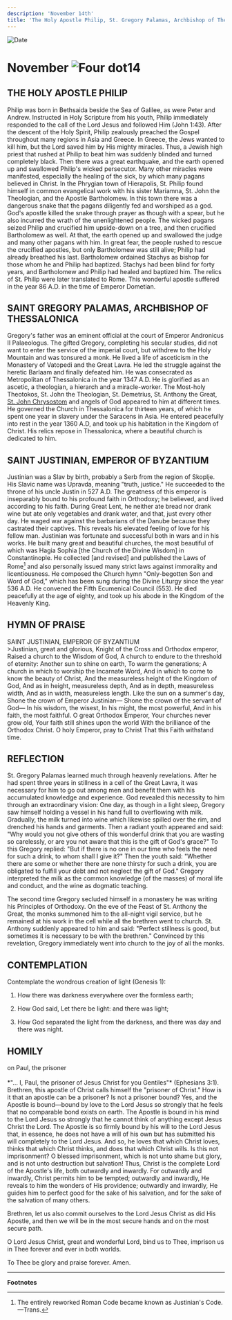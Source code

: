 ```yaml
---
description: 'November 14th'
title: 'The Holy Apostle Philip, St. Gregory Palamas, Archbishop of Thessalonica, St. Justinian, Emporer of Byzantium'
---
```


<RunningHead />
<Image src="/title-imprint.png" height={68} width={50} alt="Date" className="title-imprint"/>

# <div id="date">November <Image className="four-dot" src="/four-dot.png" height={15} width={15} alt="Four dot" />14</div>

## THE HOLY APOSTLE PHILIP

Philip was born in Bethsaida beside the Sea of Galilee, as were Peter and Andrew. Instructed in Holy Scripture from his youth, Philip immediately responded to the call of the Lord Jesus and followed Him (John 1:43). After the descent of the Holy Spirit, Philip zealously preached the Gospel throughout many regions in Asia and Greece. In Greece, the Jews wanted to kill him, but the Lord saved him by His mighty miracles. Thus, a Jewish high priest that rushed at Philip to beat him was suddenly blinded and turned completely black. Then there was a great earthquake, and the earth opened up and swallowed Philip's wicked persecutor. Many other miracles were manifested, especially the healing of the sick, by which many pagans believed in Christ. In the Phrygian town of Hierapolis, St. Philip found himself in common evangelical work with his sister Mariamna, St. John the Theologian, and the Apostle Bartholomew. In this town there was a dangerous snake that the pagans diligently fed and worshiped as a god. God's apostle killed the snake through prayer as though with a spear, but he also incurred the wrath of the unenlightened people. The wicked pagans seized Philip and crucified him upside-down on a tree, and then crucified Bartholomew as well. At that, the earth opened up and swallowed the judge and many other pagans with him. In great fear, the people rushed to rescue the crucified apostles, but only Bartholomew was still alive; Philip had already breathed his last. Bartholomew ordained Stachys as bishop for those whom he and Philip had baptized. Stachys had been blind for forty years, and Bartholomew and Philip had healed and baptized him. The relics of St. Philip were later translated to Rome. This wonderful apostle suffered in the year 86 A.D. in the time of Emperor Dometian.

## SAINT GREGORY PALAMAS, ARCHBISHOP OF THESSALONICA

Gregory's father was an eminent official at the court of Emperor Andronicus II Palaeologus. The gifted Gregory, completing his secular studies, did not want to enter the service of the imperial court, but withdrew to the Holy Mountain and was tonsured a monk. He lived a life of asceticism in the Monastery of Vatopedi and the Great Lavra. He led the struggle against the heretic Barlaam and finally defeated him. He was consecrated as Metropolitan of Thessalonica in the year 1347 A.D. He is glorified as an ascetic, a theologian, a hierarch and a miracle-worker. The Most-holy Theotokos, St. John the Theologian, St. Demetrius, St. Anthony the Great, [St. John Chrysostom](/november/13th) and angels of God appeared to him at different times. He governed the Church in Thessalonica for thirteen years, of which he spent one year in slavery under the Saracens in Asia. He entered peacefully into rest in the year 1360 A.D, and took up his habitation in the Kingdom of Christ. His relics repose in Thessalonica, where a beautiful church is dedicated to him. 

## SAINT JUSTINIAN, EMPEROR OF BYZANTIUM

Justinian was a Slav by birth, probably a Serb from the region of Skoplje. His Slavic name was Upravda, meaning "truth, justice." He succeeded to the throne of his uncle Justin in 527 A.D. The greatness of this emperor is inseparably bound to his profound faith in Orthodoxy; he believed, and lived according to his faith. During Great Lent, he neither ate bread nor drank wine but ate only vegetables and drank water, and that, just every other day. He waged war against the barbarians of the Danube because they castrated their captives. This reveals his elevated feeling of love for his fellow man. Justinian was fortunate and successful both in wars and in his works. He built many great and beautiful churches, the most beautiful of which was Hagia Sophia [the Church of the Divine Wisdom] in Constantinople. He collected [and revised] and published the Laws of Rome[^1] and also personally issued many strict laws against immorality and licentiousness. He composed the Church hymn "Only-begotten Son and Word of God," which has been sung during the Divine Liturgy since the year 536 A.D. He convened the Fifth Ecumenical Council (553). He died peacefully at the age of eighty, and took up his abode in the Kingdom of the Heavenly King.


## HYMN OF PRAISE
<div style={{textAlign:'center', color:'crimson', fontWeight:'bold'}}>
SAINT JUSTINIAN, EMPEROR OF BYZANTIUM
</div>
>Justinian, great and glorious,  
Knight of the Cross and Orthodox emperor,  
Raised a church to the Wisdom of God,  
A church to endure to the threshold of eternity:  
Another sun to shine on earth,  
To warm the generations;  
A church in which to worship the Incarnate Word,  
And in which to come to know the beauty of Christ,  
And the measureless height of the Kingdom of God,  
And as in height, measureless depth,  
And as in depth, measureless width,  
And as in width, measureless length.  
Like the sun on a summer's day,  
Shone the crown of Emperor Justinian—  
Shone the crown of the servant of God—  
In his wisdom, the wisest,  
In his might, the most powerful,  
And in his faith, the most faithful.  
O great Orthodox Emperor,  
Your churches never grow old,  
Your faith still shines upon the world  
With the brilliance of the Orthodox Christ.  
O holy Emperor, pray to Christ  
That this Faith withstand time.   


## REFLECTION
St. Gregory Palamas learned much through heavenly revelations. After he had spent three years in stillness in a cell of the Great Lavra, it was necessary for him to go out among men and benefit them with his accumulated knowledge and experience. God revealed this necessity to him through an extraordinary vision: One day, as though in a light sleep, Gregory saw himself holding a vessel in his hand full to overflowing with milk. Gradually, the milk turned into wine which likewise spilled over the rim, and drenched his hands and garments. Then a radiant youth appeared and said: "Why would you not give others of this wonderful drink that you are wasting so carelessly, or are you not aware that this is the gift of God's grace?" To this Gregory replied: "But if there is no one in our time who feels the need for such a drink, to whom shall I give it?" Then the youth said: "Whether there are some or whether there are none thirsty for such a drink, you are obligated to fulfill your debt and not neglect the gift of God." Gregory interpreted the milk as the common knowledge (of the masses) of moral life and conduct, and the wine as dogmatic teaching.

The second time Gregory secluded himself in a monastery he was writing his Principles of Orthodoxy. On the eve of the Feast of St. Anthony the Great, the monks summoned him to the all-night vigil service, but he remained at his work in the cell while all the brethren went to church. St. Anthony suddenly appeared to him and said: "Perfect stillness is good, but sometimes it is necessary to be with the brethren." Convinced by this revelation, Gregory immediately went into church to the joy of all the monks.


## CONTEMPLATION

Contemplate the wondrous creation of light (Genesis 1):

1. How there was darkness everywhere over the formless earth;

2. How God said, Let there be light: and there was light;

3. How God separated the light from the darkness, and there was day and there was night.


## HOMILY
<div style={{textAlign:'center', color:'crimson', fontWeight:'bold'}}>
on Paul, the prisoner
</div>
<br />
<div style={{textAlign:'right'}}>
*"… I, Paul, the prisoner of Jesus Christ for you Gentiles"* (Ephesians 3:1).
</div>
Brethren, this apostle of Christ calls himself the "prisoner of Christ." How is it that an apostle can be a prisoner? Is not a prisoner bound? Yes, and the Apostle is bound—bound by love to the Lord Jesus so strongly that he feels that no comparable bond exists on earth. The Apostle is bound in his mind to the Lord Jesus so strongly that he cannot think of anything except Jesus Christ the Lord. The Apostle is so firmly bound by his will to the Lord Jesus that, in essence, he does not have a will of his own but has submitted his will completely to the Lord Jesus. And so, he loves that which Christ loves, thinks that which Christ thinks, and does that which Christ wills. Is this not imprisonment? O blessed imprisonment, which is not unto shame but glory, and is not unto destruction but salvation! Thus, Christ is the complete Lord of the Apostle's life, both outwardly and inwardly. For outwardly and inwardly, Christ permits him to be tempted; outwardly and inwardly, He reveals to him the wonders of His providence; outwardly and inwardly, He guides him to perfect good for the sake of his salvation, and for the sake of the salvation of many others.

Brethren, let us also commit ourselves to the Lord Jesus Christ as did His Apostle, and then we will be in the most secure hands and on the most secure path.

O Lord Jesus Christ, great and wonderful Lord, bind us to Thee, imprison us in Thee forever and ever in both worlds.

To Thee be glory and praise forever. Amen.

---
**Footnotes**

[^1]: The entirely reworked Roman Code became known as Justinian's Code. —Trans.